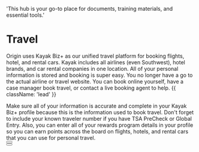  'This hub is your go-to place for documents, training materials, and essential tools.'

# Travel

Origin uses Kayak Biz+ as our unified travel platform for booking flights, hotel, and rental cars. Kayak includes all airlines (even Southwest), hotel brands, and car rental companies in one location. All of your personal information is stored and booking is super easy. You no longer have a go to the actual airline or travel website. You can book online yourself, have a case manager book travel, or contact a live booking agent to help. {{ className: 'lead' }}

<Note>
Make sure all of your information is accurate and complete in your Kayak Biz+ profile because this is the information used to book travel. Don't forget to include your known traveler number if you have TSA PreCheck or Global Entry. Also, you can enter all of your rewards program details in your profile so you can earn points across the board on flights, hotels, and rental cars that you can use for personal travel.
</Note>

<div className="not-prose">
  <Button
    href="https://business.kayak.com"
    variant="text"
    arrow="right"
    children="Click here to login to Kayak Biz+"
  />
</div>
<div className="not-prose">
  <Button
    href=""
    variant="text"
    arrow=""
    children="Call a Kayak Biz+ Travel Agent at (844) 510-1115"
  />
</div>
